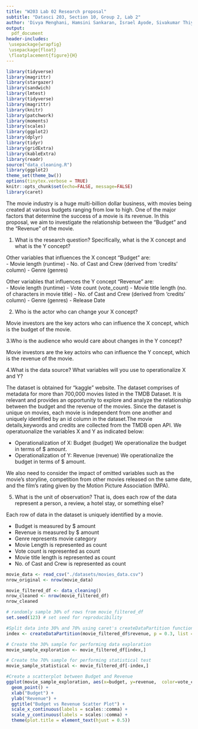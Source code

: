 ```yaml
---
title: "W203 Lab 02 Research proposal"
subtitle: "Datasci 203, Section 10, Group 2, Lab 2"
author: 'Divya Menghani, Hamsini Sankaran, Israel Ayode, Sivakumar Thiyagarajan'
output:
  pdf_document
header-includes:
 \usepackage{wrapfig}
 \usepackage{float}
 \floatplacement{figure}{H}
---
```

```r
library(tidyverse)
library(magrittr)
library(stargazer)
library(sandwich)
library(lmtest)
library(tidyverse) 
library(magrittr)
library(knitr)
library(patchwork)
library(moments)
library(scales)
library(ggplot2)
library(dplyr)
library(tidyr)
library(gridExtra)
library(kableExtra)
library(readr)
source("data_cleaning.R")
library(ggplot2)
theme_set(theme_bw())
options(tinytex.verbose = TRUE)
knitr::opts_chunk$set(echo=FALSE, message=FALSE)
library(caret)
```

The movie industry is a huge multi-billion dollar business, with movies being created at various budgets ranging from low to high. One of the major factors that determine the success of a movie is its revenue. In this proposal, we aim to investigate the relationship between the “Budget” and the “Revenue” of the movie. 

1. What is the research question? Specifically, what is the X concept and what is the Y concept?

  \begin{quote}
    \begin{itemize}
    \item \textit{Research Question: How does the budget of a movie influence its revenue?}
    \item \textit{X Concept: Budget - budget (metric)}
     \item \textit{Y Concept: Revenue - revenue (metric)}
      \end{itemize}
  \end{quote}
  
Other variables that influences the X concept “Budget” are:  
- Movie length (runtime)
- No. of Cast and Crew (derived from ‘credits’ column)
- Genre (genres)

Other variables that influences the Y concept “Revenue” are:  
- Movie length (runtime)
- Vote count (vote_count)
- Movie title length (no. of characters in movie title)
- No. of Cast and Crew (derived from ‘credits’ column) 
- Genre (genres)
- Release Date

2.  Who is the actor who can change your X concept?

Movie investors are the key actors who can influence the X concept, which is the budget of the movie. 

3.Who is the audience who would care about changes in the Y concept?

Movie investors are the key actoirs who can influence the Y concept, which is the revenue of the movie. 

4.What is the data source? What variables will you use to operationalize X and Y? 

The dataset is obtained for "kaggle" website. The dataset comprises of metadata for more than 700,000 movies listed in the TMDB Dataset. It is relevant and provides an opportunity to explore and analyze the relationship between the budget and the revenue of the movies. Since the dataset is unique on movies, each movie is independent from one another and uniquely identified by an id column in the dataset.The movie details,keywords and credits are collected from the TMDB open API. We operatuonalize the variables X and Y as indicated below:

- Operationalization of X: Budget (budget)
  We operationalize the budget in terms of $ amount.
- Operationalization of Y: Revenue (revenue)
  We operationalize the budget in terms of $ amount.
  
We also need to consider the impact of omitted variables such as the movie's storyline, competition from other movies released on the same date, and the film's rating given by the Motion Picture Association (MPA).

5. What is the unit of observation?  That is, does each row of the data represent a person, a review, a hotel stay, or something else? <br/>

Each row of data in the dataset is uniquely identified by a movie. <br/>

- Budget is measured by $ amount
- Revenue is measured by $ amount 
- Genre represents movie category
- Movie Length is represented as count
- Vote count is represented as count 
- Movie title length is represented as count 
- No. of Cast and Crew  is represented as count

```r
movie_data <- read_csv("./datasets/movies_data.csv")
nrow_original <- nrow(movie_data)
```

```r
movie_filtered_df <- data_cleaning()
nrow_cleaned <- nrow(movie_filtered_df)
nrow_cleaned
```

```r
# randomly sample 30% of rows from movie_filtered_df
set.seed(123) # set seed for reproducibility

#Split data into 30% and 70% using caret's createDataPartition function
index <- createDataPartition(movie_filtered_df$revenue, p = 0.3, list = FALSE)

# Create the 30% sample for performing data exploration
movie_sample_exploration <- movie_filtered_df[index,]

# Create the 70% sample for performing statistical test
movie_sample_statistical <- movie_filtered_df[-index,]

#Create a scatterplot between Budget and Revenue
ggplot(movie_sample_exploration, aes(x=budget, y=revenue,  color=vote_count)) +
  geom_point() +
  xlab("Budget") +
  ylab("Revenue") +
  ggtitle("Budget vs Revenue Scatter Plot") +
  scale_x_continuous(labels = scales::comma) +
  scale_y_continuous(labels = scales::comma) +
  theme(plot.title = element_text(hjust = 0.5))
```
